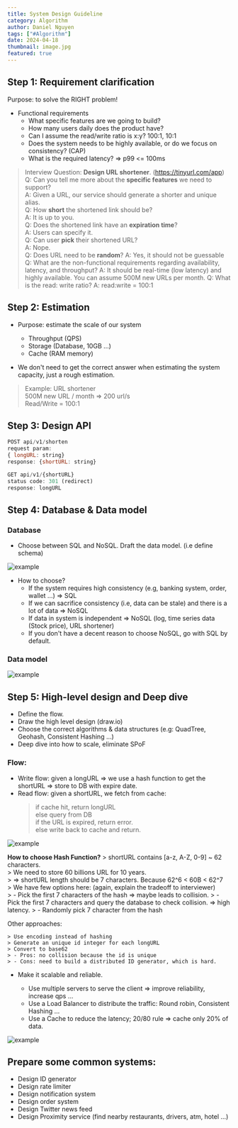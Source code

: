 ```yaml
---
title: System Design Guideline
category: Algorithm
author: Daniel Nguyen
tags: ["#Algorithm"]
date: 2024-04-18
thumbnail: image.jpg
featured: true
---
```


## Step 1: Requirement clarification

Purpose: to solve the RIGHT problem!

- Functional requirements
    - What specific features are we going to build?
    - How many users daily does the product have?
    - Can I assume the read/write ratio is x:y? 100:1, 10:1
    - Does the system needs to be highly available, or do we focus on consistency? (CAP)
    - What is the required latency? => p99 <= 100ms

> Interview Question: **Design URL shortener**. (https://tinyurl.com/app)   
> Q: Can you tell me more about the **specific features** we need to support?     
> A: Given a URL, our service should generate a shorter and unique alias.     
> Q: How **short** the shortened link should be?      
> A: It is up to you.     
> Q: Does the shortened link have an **expiration time**?     
> A: Users can specify it.        
> Q: Can user **pick** their shortened URL?   
> A: Nope.    
> Q: Does URL need to be **random**?
> A: Yes, it should not be guessable
> Q: What are the non-functional requirements regarding availability, latency, and throughput?
> A: It should be real-time (low latency) and highly available. You can assume 500M new URLs per month.
> Q: What is the read: write ratio?
> A: read:write = 100:1

## Step 2: Estimation

- Purpose: estimate the scale of our system
    - Throughput (QPS)
    - Storage (Database, 10GB …)
    - Cache (RAM memory)

- We don't need to get the correct answer when estimating the system capacity, just a rough estimation.

> Example: URL shortener    
> 500M new URL / month => 200 url/s        
> Read/Write = 100:1    

## Step 3: Design API

```javascript
POST api/v1/shorten
request param: 
{ longURL: string}
response: {shortURL: string}

GET api/v1/{shortURL}
status code: 301 (redirect)
response: longURL
```

## Step 4: Database & Data model

### Database

- Choose between SQL and NoSQL. Draft the data model. (i.e define schema)

![example](./1.png 'example')

- How to choose?
    - If the system requires high consistency (e.g, banking system, order, wallet …) => SQL
    - If we can sacrifice consistency (i.e, data can be stale) and there is a lot of data => NoSQL
    - If data in system is independent => NoSQL (log, time series data (Stock price), URL shortener)
    - If you don't have a decent reason to choose NoSQL, go with SQL by default.

### Data model

![example](./2.png 'example')

## Step 5: High-level design and Deep dive

- Define the flow.
- Draw the high level design (draw.io)
- Choose the correct algorithms & data structures (e.g: QuadTree, Geohash, Consistent Hashing …)
- Deep dive into how to scale, eliminate SPoF 

### Flow: 

- Write flow: given a longURL => we use a hash function to get the shortURL => store to DB with expire date.
- Read flow: given a shortURL, we fetch from cache:
    > if cache hit, return longURL  
    > else query from DB    
    > if the URL is expired, return error.  
    > else write back to cache and return.  

![example](./3.png 'example')

**How to choose Hash Function?**
    > shortURL contains [a-z, A-Z, 0-9] ~ 62 characters.    
    > We need to store 60 billions URL for 10 years.        
    > => shortURL length should be 7 characters. Because 62^6 < 60B < 62^7      
    > We have few options here: (again, explain the tradeoff to interviewer)    
    > - Pick the first 7 characters of the hash => maybe leads to collision.
    > - Pick the first 7 characters and query the database to check collision. => high latency.
    > - Randomly pick 7 character from the hash

Other approaches:

    > Use encoding instead of hashing       
    > Generate an unique id integer for each longURL        
    > Convert to base62     
    > - Pros: no collision because the id is unique
    > - Cons: need to build a distributed ID generator, which is hard.

- Make it scalable and reliable.

    - Use multiple servers to serve the client => improve reliability, increase qps …
    - Use a Load Balancer to distribute the traffic: Round robin, Consistent Hashing …
    - Use a Cache to reduce the latency; 20/80 rule => cache only 20% of data.

![example](./4.png 'example')

## Prepare some common systems:

- Design ID generator
- Design rate limiter
- Design notification system
- Design order system
- Design Twitter news feed
- Design Proximity service (find nearby restaurants, drivers, atm, hotel …)
